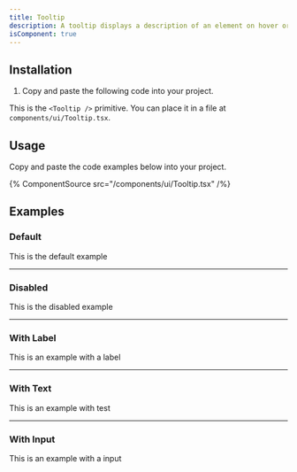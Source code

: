 ```yaml
---
title: Tooltip
description: A tooltip displays a description of an element on hover or focus.
isComponent: true
---
```


## Installation

1. Copy and paste the following code into your project.

This is the `<Tooltip />` primitive. You can place it in a file at `components/ui/Tooltip.tsx`.

## Usage

Copy and paste the code examples below into your project.

{% ComponentSource src="/components/ui/Tooltip.tsx" /%}

## Examples

### Default

This is the default example

---

### Disabled

This is the disabled example

---

### With Label

This is an example with a label

---

### With Text

This is an example with test

---

### With Input

This is an example with a input
